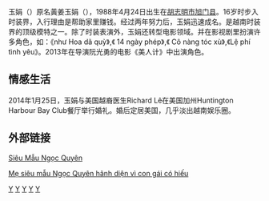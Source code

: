 {{orphan|time=2015-01-19T04:07:27+00:00}}
玉娟（{{lang-vi|Ngọc Quyên}}）原名黃姜玉娟（{{lang|vi|Huỳnh Khương Ngọc Quyên}}），1988年4月24日出生在[[胡志明市|胡志明市]][[旭门县|旭门县]]。16岁时步入时装界，入行理由是帮助家里赚钱。经过两年努力后，玉娟迅速成名。是越南时装界的顶级模特之一。除了时装表演外，玉娟还转型电影领域。并在影视剧里扮演许多角色，如：《như Hoa dã quỳ》,《 14 ngày phép》,《 Cô nàng tóc xù》,《Lệ phí tình yêu》。2013年在导演阮光勇的电影《美人计》中出演角色。

== 情感生活 ==
2014年1月25日，玉娟与美国越裔医生Richard Lê在美国加州Huntington Harbour Bay Club餐厅举行婚礼。婚后定居美国，几乎淡出越南娱乐圈。
== 外部链接 ==
[https://web.archive.org/web/20130728175452/http://www.nguoimau1.com/profile-sieu-mau-ngoc-quyen/ Siêu Mẫu Ngọc Quyên]

[https://web.archive.org/web/20160304222721/http://chaobuoisang.net/me-sieu-mau-ngoc-quyen-hanh-dien-vi-con-gai-co-hieu-2169721.htm Mẹ siêu mẫu Ngọc Quyên hãnh diện vì con gái có hiếu]

[[Category:胡志明市人|Y]]
[[Category:越南佛教徒|Y]]
[[Category:越南女性模特兒|Y]]
[[Category:越南女演員|Y]]
[[Category:在美國的越南人|Y]]